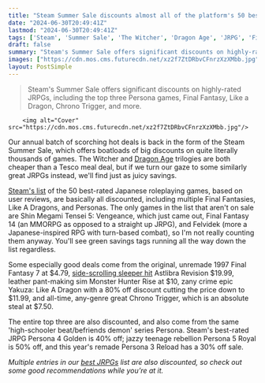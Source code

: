 ```yaml
---
title: "Steam Summer Sale discounts almost all of the platform's 50 best-reviewed JRPGs with Final Fantasy, Persona, and Like A Dragon going for up to 80% off"
date: "2024-06-30T20:49:41Z"
lastmod: "2024-06-30T20:49:41Z"
tags: ['Steam', 'Summer Sale', 'The Witcher', 'Dragon Age', 'JRPG', 'Final Fantasy', 'Like A Dragon', 'Persona', 'Shin Megami Tensei 5: Vengeance', 'Final Fantasy 14', 'Felvidek', 'Final Fantasy 7', 'Astlibra Revision', 'Monster Hunter Rise', 'Yakuza: Like A Dragon', 'Chrono Trigger', 'Persona 4 Golden', 'Persona 5 Royal', 'Persona 3 Reload']
draft: false
summary: "Steam's Summer Sale offers significant discounts on highly-rated JRPGs, including the top three Persona games, Final Fantasy, Like a Dragon, Chrono Trigger, and more."
images: ["https://cdn.mos.cms.futurecdn.net/xz2f7ZtDRbvCFnrzXzXMbb.jpg"]
layout: PostSimple
---
```

> Steam's Summer Sale offers significant discounts on highly-rated JRPGs, including the top three Persona games, Final Fantasy, Like a Dragon, Chrono Trigger, and more.


        <img alt="Cover" src="https://cdn.mos.cms.futurecdn.net/xz2f7ZtDRbvCFnrzXzXMbb.jpg"/>
        
Our annual batch of scorching hot deals is back in the form of the Steam Summer Sale, which offers boatloads of big discounts on quite literally thousands of games. The Witcher and [Dragon Age](https://www.gamesradar.com/tag/dragon-age/) trilogies are both cheaper than a Tesco meal deal, but if we turn our gaze to some similarly great JRPGs instead, we'll find just as juicy savings.

[Steam's list](https://store.steampowered.com/category/rpg_jrpg/?flavor=contenthub_toprated) of the 50 best-rated Japanese roleplaying games, based on user reviews, are basically all discounted, including multiple Final Fantasies, Like A Dragons, and Personas. The only games in the list that aren't on sale are Shin Megami Tensei 5: Vengeance, which just came out, Final Fantasy 14 (an MMORPG as opposed to a straight up JRPG), and Felvidek (more a Japanese-inspired RPG with turn-based combat), so I'm not really counting them anyway. You'll see green savings tags running all the way down the list regardless.

Some especially good deals come from the original, unremade 1997 Final Fantasy 7 at $4.79, [side-scrolling sleeper hit](https://www.gamesradar.com/meet-the-japanese-solo-dev-who-spent-15-years-making-the-bizarre-game-thats-secretly-one-of-the-highest-rated-jrpgs-on-steam-and-a-personal-favorite-of-mine/) Astlibra Revision $19.99, leather pant-making sim Monster Hunter Rise at $10, zany crime epic Yakuza: Like A Dragon with a 80% off discount cutting the price down to $11.99, and all-time, any-genre great Chrono Trigger, which is an absolute steal at $7.50.

The entire top three are also discounted, and also come from the same 'high-schooler beat/befriends demon' series Persona. Steam's best-rated JRPG Persona 4 Golden is 40% off; jazzy teenage rebellion Persona 5 Royal is 50% off, and this year's remade Persona 3 Reload has a 30% off sale. 

*Multiple entries in our *[<em>best JRPGs</em>](https://www.gamesradar.com/best-jrpgs/)* list are also discounted, so check out some good recommendations while you’re at it.*
        